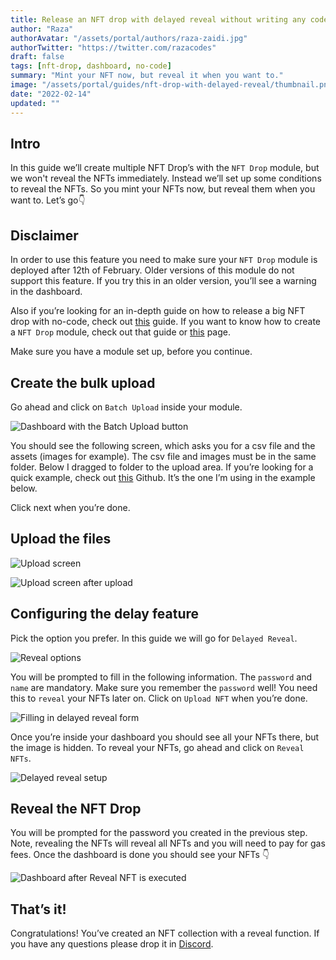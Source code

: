 ```yaml
---
title: Release an NFT drop with delayed reveal without writing any code
author: "Raza"
authorAvatar: "/assets/portal/authors/raza-zaidi.jpg"
authorTwitter: "https://twitter.com/razacodes"
draft: false
tags: [nft-drop, dashboard, no-code]
summary: "Mint your NFT now, but reveal it when you want to."
image: "/assets/portal/guides/nft-drop-with-delayed-reveal/thumbnail.png"
date: "2022-02-14"
updated: ""
---
```


## Intro

In this guide we’ll create multiple NFT Drop’s with the `NFT Drop` module, but we won't reveal the NFTs immediately. Instead we’ll set up some conditions to reveal the NFTs. So you mint your NFTs now, but reveal them when you want to. Let’s go👇

## Disclaimer

In order to use this feature you need to make sure your `NFT Drop` module is deployed after 12th of February. Older versions of this module do not support this feature. If you try this in an older version, you’ll see a warning in the dashboard.

Also if you’re looking for an in-depth guide on how to release a big NFT drop with no-code, check out [this](/guides/release-an-nft-drop-with-no-code) guide. If you want to know how to create a `NFT Drop` module, check out that guide or [this](/learn/modules) page.

Make sure you have a module set up, before you continue.

## Create the bulk upload

Go ahead and click on `Batch Upload` inside your module.

![Dashboard with the Batch Upload button](/assets/portal/guides/nft-drop-with-delayed-reveal/upload-button.png)

You should see the following screen, which asks you for a csv file and the assets (images for example). The csv file and images must be in the same folder. Below I dragged to folder to the upload area. If you’re looking for a quick example, check out [this](https://github.com/nachoiacovino/thirdweb-pokemon) Github. It’s the one I’m using in the example below.

Click next when you’re done.

## Upload the files

![Upload screen](/assets/portal/guides/nft-drop-with-delayed-reveal/upload-screen.png)

![Upload screen after upload](/assets/portal/guides/nft-drop-with-delayed-reveal/upload-done.png)

## Configuring the delay feature

Pick the option you prefer. In this guide we will go for `Delayed Reveal`.

![Reveal options](/assets/portal/guides/nft-drop-with-delayed-reveal/reveal-options.png)

You will be prompted to fill in the following information. The `password` and `name` are mandatory. Make sure you remember the `password` well! You need this to `reveal` your NFTs later on. Click on `Upload NFT` when you’re done.

![Filling in delayed reveal form](/assets/portal/guides/nft-drop-with-delayed-reveal/reveal-form.png)

Once you’re inside your dashboard you should see all your NFTs there, but the image is hidden. To reveal your NFTs, go ahead and click on `Reveal NFTs`.

![Delayed reveal setup](/assets/portal/guides/nft-drop-with-delayed-reveal/reveal-setup.png)

## Reveal the NFT Drop

You will be prompted for the password you created in the previous step. Note, revealing the NFTs will reveal all NFTs and you will need to pay for gas fees. Once the dashboard is done you should see your NFTs 👇

![Dashboard after Reveal NFT is executed](/assets/portal/guides/nft-drop-with-delayed-reveal/reveal-done.png)

## That’s it!

Congratulations! You’ve created an NFT collection with a reveal function. If you have any questions please drop it in [Discord](https://discord.gg/thirdweb).
